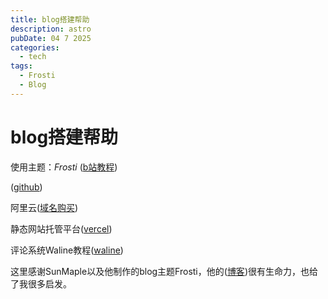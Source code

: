 ```yaml
---
title: blog搭建帮助
description: astro
pubDate: 04 7 2025
categories:
  - tech
tags:
  - Frosti
  - Blog
---
```



# blog搭建帮助
使用主题：*Frosti*
<LinkCard
  title="Frosti"
  desc="A simple and beautiful blog theme for Astro，made by SunMaple."
  url="https://github.com/EveSunMaple/Frosti"
  img="/view.png"
/>
([b站教程](https://www.bilibili.com/video/BV1uT421r7Tt/?spm_id_from=333.1387.homepage.video_card.click&vd_source=d5be0a99ae786efb89fd911a7a861a82))

([github](https://github.com/EveSunMaple/Frosti))

阿里云([域名购买](https://wanwang.aliyun.com/))

静态网站托管平台([vercel](https://vercel.com/))

评论系统Waline教程([waline](https://waline.js.org/guide/get-started/server.html))

这里感谢SunMaple以及他制作的blog主题Frosti，他的([博客](www.saroprock.com))很有生命力，也给了我很多启发。


